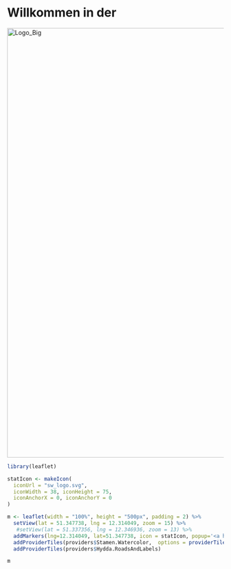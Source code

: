 # Willkommen in der 

<p>
<span title="Klick mich">
<a href="https://statistikwerkstatt.org/info">
<img src=/sw_logo_text_big.png alt="Logo_Big" style="width: 1000px;"/>
</a>
</span>
</p>

```r
library(leaflet)

statIcon <- makeIcon(
  iconUrl = "sw_logo.svg",
  iconWidth = 38, iconHeight = 75,
  iconAnchorX = 0, iconAnchorY = 0
)

m <- leaflet(width = "100%", height = "500px", padding = 2) %>%
  setView(lat = 51.347738, lng = 12.314049, zoom = 15) %>%
   #setView(lat = 51.337356, lng = 12.346936, zoom = 13) %>%
  addMarkers(lng=12.314049, lat=51.347738, icon = statIcon, popup='<a href="https://statistikwerkstatt.org/info">Klick mich</a>') %>%
  addProviderTiles(providers$Stamen.Watercolor,  options = providerTileOptions(opacity = 0.60))%>%
  addProviderTiles(providers$Hydda.RoadsAndLabels)

m
```
